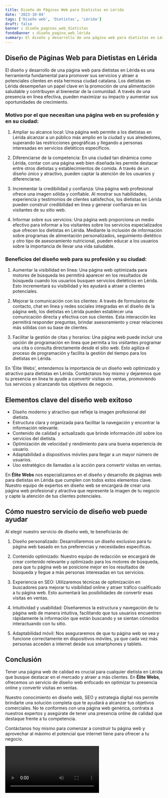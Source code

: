 ```yaml
---
title: Diseño de Páginas Web para Dietistas en Lérida
date: '2023-10-04'
tags: ['Diseño web', 'Dietistas', 'Lérida']
draft: false
banner : diseño_paginas_web_dietistas
fondoBanner : diseño_pagina_web_lérida
summary: El diseño y desarrollo de una página web para dietistas en Lérida es una herramienta fundamental para promover sus servicios y atraer a potenciales clientes en esta hermosa ciudad catalana. Los dietistas en Lérida desempeñan un papel clave en la promoción de una alimentación saludable y contribuyen al bienestar de la comunidad. A través de una presencia en línea efectiva, pueden maximizar su impacto y aumentar sus oportunidades de crecimiento.
---
```


## **Diseño de Páginas Web para Dietistas en Lérida**

El diseño y desarrollo de una página web para dietistas en Lérida es una herramienta fundamental para promover sus servicios y atraer a potenciales clientes en esta hermosa ciudad catalana. Los dietistas en Lérida desempeñan un papel clave en la promoción de una alimentación saludable y contribuyen al bienestar de la comunidad. A través de una presencia en línea efectiva, pueden maximizar su impacto y aumentar sus oportunidades de crecimiento.

### Motivo por el que necesitan una página web en su profesión y en su ciudad:

1. Ampliar su alcance local: Una página web permite a los dietistas en Lérida alcanzar a un público más amplio en la ciudad y sus alrededores, superando las restricciones geográficas y llegando a personas interesadas en servicios dietéticos específicos.

2. Diferenciarse de la competencia: En una ciudad tan dinámica como Lérida, contar con una página web bien diseñada les permite destacar entre otros dietistas y establecimientos de comida. A través de un diseño único y atractivo, pueden captar la atención de los usuarios y diferenciarse.

3. Incrementar la credibilidad y confianza: Una página web profesional ofrece una imagen sólida y confiable. Al mostrar sus habilidades, experiencia y testimonios de clientes satisfechos, los dietistas en Lérida pueden construir credibilidad en línea y generar confianza en los visitantes de su sitio web.

4. Informar sobre sus servicios: Una página web proporciona un medio efectivo para informar a los visitantes sobre los servicios especializados que ofrecen los dietistas en Lérida. Mediante la inclusión de información sobre programas de alimentación personalizados, seguimiento dietético y otro tipo de asesoramiento nutricional, pueden educar a los usuarios sobre la importancia de llevar una vida saludable.

### Beneficios del diseño web para su profesión y su ciudad:

1. Aumentar la visibilidad en línea: Una página web optimizada para motores de búsqueda les permitirá aparecer en los resultados de búsqueda cuando los usuarios busquen servicios dietéticos en Lérida. Esto incrementará su visibilidad y les ayudará a atraer a clientes potenciales.

2. Mejorar la comunicación con los clientes: A través de formularios de contacto, chat en línea y redes sociales integradas en el diseño de la página web, los dietistas en Lérida pueden establecer una comunicación directa y efectiva con sus clientes. Esta interacción les permitirá responder preguntas, brindar asesoramiento y crear relaciones más sólidas con su base de clientes.

3. Facilitar la gestión de citas y horarios: Una página web puede incluir una opción de programación en línea que permita a los visitantes programar una cita o consulta directamente desde el sitio web. Esto agiliza el proceso de programación y facilita la gestión del tiempo para los dietistas en Lérida.

En 'Élite Webs', entendemos la importancia de un diseño web optimizado y atractivo para dietistas en Lérida. Contáctanos hoy mismo y dejaremos que tu presencia en línea te ayude a convertir visitas en ventas, promoviendo tus servicios y alcanzando tus objetivos de negocio.

<GifSeo />

<Cta />

## Elementos clave del diseño web exitoso

- Diseño moderno y atractivo que refleje la imagen profesional del dietista.
- Estructura clara y organizada para facilitar la navegación y encontrar la información relevante.
- Contenido de calidad y actualizado que brinde información útil sobre los servicios del dietista.
- Optimización de velocidad y rendimiento para una buena experiencia de usuario.
- Adaptabilidad a dispositivos móviles para llegar a un mayor número de usuarios.
- Uso estratégico de llamadas a la acción para convertir visitas en ventas.

En **Élite Webs** nos especializamos en el diseño y desarrollo de páginas web para dietistas en Lérida que cumplen con todos estos elementos clave. Nuestro equipo de expertos en diseño web se encargará de crear una página web profesional y atractiva que represente la imagen de tu negocio y capte la atención de tus clientes potenciales.

## Cómo nuestro servicio de diseño web puede ayudar

Al elegir nuestro servicio de diseño web, te beneficiarás de:

1. Diseño personalizado: Desarrollaremos un diseño exclusivo para tu página web basado en tus preferencias y necesidades específicas.

2. Contenido optimizado: Nuestro equipo de redacción se encargará de crear contenido relevante y optimizado para los motores de búsqueda, para que tu página web se posicione mejor en los resultados de búsqueda y llegue a más personas interesadas en tus servicios.

3. Experiencia en SEO: Utilizaremos técnicas de optimización en buscadores para mejorar tu visibilidad online y atraer tráfico cualificado a tu página web. Esto aumentará las posibilidades de convertir esas visitas en ventas.

4. Intuitividad y usabilidad: Diseñaremos la estructura y navegación de tu página web de manera intuitiva, facilitando que tus usuarios encuentren rápidamente la información que están buscando y se sientan cómodos interactuando con tu sitio.

5. Adaptabilidad móvil: Nos aseguraremos de que tu página web se vea y funcione correctamente en dispositivos móviles, ya que cada vez más personas acceden a internet desde sus smartphones y tablets.

## Conclusión

Tener una página web de calidad es crucial para cualquier dietista en Lérida que busque destacar en el mercado y atraer a más clientes. En **Élite Webs**, ofrecemos un servicio de diseño web enfocado en optimizar tu presencia online y convertir visitas en ventas.

Nuestro conocimiento en diseño web, SEO y estrategia digital nos permite brindarte una solución completa que te ayudará a alcanzar tus objetivos comerciales. No te conformes con una página web genérica, contrata a nuestros expertos y asegúrate de tener una presencia online de calidad que destaque frente a tu competencia.

Contáctanos hoy mismo para comenzar a construir tu página web y aprovechar al máximo el potencial que internet tiene para ofrecer a tu negocio.

<Video />

<CtaBot job='Dietistas' city='Lérida'/>

<Gmaps query='Lérida+españa+maps' />